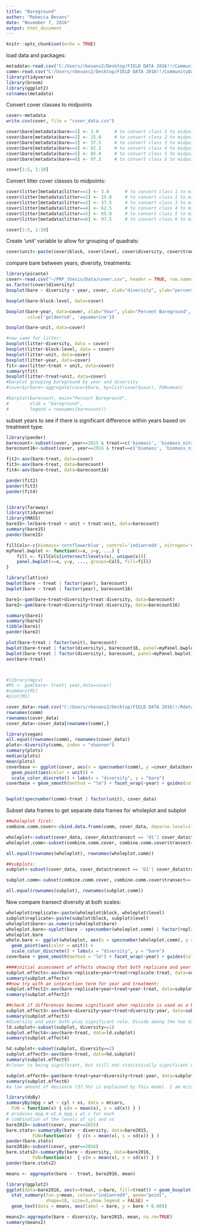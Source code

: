---
title: "Bareground"
author: "Rebecca Bevans"
date: "November 7, 2016"
output: html_document
---

```{r setup, include=FALSE}
knitr::opts_chunk$set(echo = TRUE)
```

load data and packages:
```{r}
metadata<-read.csv("C:/Users/rbevans2/Desktop/FIELD DATA 2016!!/CommunityData/prp.metadata11.7.16.csv")
comm<-read.csv("C:/Users/rbevans2/Desktop/FIELD DATA 2016!!/CommunityData/prp.comm11.7.16.csv", row.names=1)
library(tidyverse)
library(broom)
library(ggplot2)
colnames(metadata)
```

Convert cover classes to midpoints
```{r}
cover<-metadata
write.csv(cover, file = "cover_data.csv")

cover$bare[metadata$bare==1] <- 3.0      # to convert class 1 to midpoint of 3.0 percent
cover$bare[metadata$bare==2] <- 15.0     # to convert class 2 to midpoint of 15.0 percent
cover$bare[metadata$bare==3] <- 37.5     # to convert class 3 to midpoint of 37.5 percent
cover$bare[metadata$bare==4] <- 62.5     # to convert class 4 to midpoint of 62.5 percent
cover$bare[metadata$bare==5] <- 85.0     # to convert class 5 to midpoint of 85.0 percent
cover$bare[metadata$bare==6] <- 97.5     # to convert class 6 to midpoint of 97.5 percent

cover[1:5, 1:10]
```

Convert litter cover classes to midpoints:
```{r}
cover$litter[metadata$litter==1] <- 3.0      # to convert class 1 to midpoint of 3.0 percent
cover$litter[metadata$litter==2] <- 15.0     # to convert class 2 to midpoint of 15.0 percent
cover$litter[metadata$litter==3] <- 37.5     # to convert class 3 to midpoint of 37.5 percent
cover$litter[metadata$litter==4] <- 62.5     # to convert class 4 to midpoint of 62.5 percent
cover$litter[metadata$litter==5] <- 85.0     # to convert class 5 to midpoint of 85.0 percent
cover$litter[metadata$litter==6] <- 97.5     # to convert class 6 to midpoint of 97.5 percent

cover[1:5, 1:10]
```
Create 'unit' variable to allow for grouping of quadrats:
```{r}
cover$unit<-paste(cover$block, cover$level, cover$diversity, cover$transect)
```

compare bare between years, diversity, treatments:
```{r}
library(picante)
cover<-read.csv("~/PRP_thesis/Data/cover.csv", header = TRUE, row.names = 2)
as.factor(cover$diversity)
boxplot(bare ~ diversity + year, cover, xlab="diversity", ylab="percent bareground", col=c('goldenrod', 'cornflowerblue'))

boxplot(bare~block:level, data=cover)

boxplot(bare~year, data=cover, xlab="Year", ylab="Percent Bareground", notch=TRUE, 
        col=c('goldenrod', 'aquamarine'))

boxplot(bare~unit, data=cover)

#now same for litter:
boxplot(litter~diversity, data = cover)
boxplot(litter~block:level, data = cover)
boxplot(litter~unit, data=cover)
boxplot(litter~year, data=cover)
fit<-aov(litter~treat + unit, data=cover)
summary(fit)
boxplot(litter~treat+unit, data=cover)
#barplot grouping bareground by year and diversity 
#cover$yrbare<-aggregate(cover$bare, by=list(cover$year), FUN=mean)

#barplot(barecount, main="Percent Bareground",
#        xlab = "bareground",
#        legend = rownames(barecount))
```

subset years to see if there is significant difference within years based on treatment type:
```{r}
library(pander)
barecount<-subset(cover, year==2015 & treat==c('biomass', 'biomass_nitrogen','control', 'rainout','nitrogen'))
barecount16<-subset(cover, year==2016 & treat==c('biomass', 'biomass_nitrogen','control', 'rainout','nitrogen'))

fit2<-aov(bare~treat, data=cover)
fit3<-aov(bare~treat, data=barecount)
fit4<-aov(bare~treat, data=barecount16)

pander(fit2)
pander(fit3)
pander(fit4)


library(faraway)
library(tidyverse)
library(MASS)
bare15<-lm(bare~treat + unit + treat:unit, data=barecount)
summary(bare15)
pander(bare15)

fillCols<-c(biomass='cornflowerblue', control='indianred4', nitrogen='olivedrab', biomass_nitrogen='coral1', rainout='darkgoldenrod1', no='burlywood')
myPanel.bwplot <- function(x=x, y=y, ...) {
    fill <- fillCols[intersect(levels(x), unique(x))] 
    panel.bwplot(x=x, y=y, ..., groups=Col5, fill=fill)
}

library(lattice)
bwplot(bare ~ treat | factor(year), barecount)
bwplot(bare ~ treat | factor(year), barecount16)

bare1<-gam(bare~treat+diversity+treat:diversity, data=barecount)
bare2<-gam(bare~treat+diversity+treat:diversity, data=barecount16)

summary(bare1)
summary(bare2)
tibble(bare1)
pander(bare2)  

plot(bare~treat | factor(unit), barecount)
bwplot(bare~treat | factor(diversity), barecount16, panel=myPanel.bwplot)
bwplot(bare~treat | factor(diversity), barecount, panel=myPanel.bwplot)
aov(bare~treat)



#library(mgcv)
#M1 <- gam(bare~ treat| year,data=cover)
#summary(M1)
#plot(M1)

cover_data<-read.csv("C:/Users/rbevans2/Desktop/FIELD DATA 2016!!/Rdata/cover_data.csv", row.names=1)
rownames(comm)
rownames(cover_data)
cover_data<-cover_data[rownames(comm),]

library(vegan)
all.equal(rownames(comm), rownames(cover_data))
plots<-diversity(comm, index = "shannon")
summary(plots)
median(plots)
mean(plots)
coverbase <- ggplot(cover, aes(x = specnumber(comm), y =cover_data$bare)) +
  geom_point(aes(color = unit)) + 
  scale_color_discrete() + labs(x = "diversity", y = "bare")
coverbase + geom_smooth(method = "lm") + facet_wrap(~year) + guides(color = FALSE)


bwplot(specnumber(comm)~treat | factor(unit), cover_data)

```

Subset data frames to get separate data frames for wholeplot and subplot
```{r}
##wholeplot first:
combine.comm.cover<-cbind.data.frame(comm, cover_data, deparse.level=1)

wholeplot<-subset(cover_data, cover_data$transect == 'O1'| cover_data$transect=='O2'|cover_data$transect=='O3'| cover_data$transect=='O4', select=c(1:10))
wholeplot.comm<-subset(combine.comm.cover, combine.comm.cover$transect=='O1'| combine.comm.cover$transect=='O2'|combine.comm.cover$transect=='O3'|combine.comm.cover$transect=='O4', select=1:138)

all.equal(rownames(wholeplot), rownames(wholeplot.comm))

##subplots:
subplot<-subset(cover_data, cover_data$transect == 'D1'| cover_data$transect=='D2'|cover_data$transect=='D3'| cover_data$transect=='D4' | cover_data$transect=='C1'|cover_data$transect=='C2', select=c(1:10))

subplot.comm<-subset(combine.comm.cover, combine.comm.cover$transect=='D1'|combine.comm.cover$transect=='D2'|combine.comm.cover$transect=='D3'|combine.comm.cover$transect=='D4'|combine.comm.cover$transect=='C1'|combine.comm.cover$transect=='C2', select=1:138)

all.equal(rownames(subplot), rownames(subplot.comm))
```

Now compare transect diversity at both scales:
```{r}
wholeplot$replicate<-paste(wholeplot$block, wholeplot$level)
subplot$replicate<-paste(subplot$block, subplot$level)
wholeplot$bare<-as.numeric(wholeplot$bare)
wholeplot.bare<-xyplot(bare ~ specnumber(wholeplot.comm) | factor(replicate), wholeplot)
wholeplot.bare
whole.bare <- ggplot(wholeplot, aes(x = specnumber(wholeplot.comm), y =wholeplot$bare)) +
  geom_point(aes(color = unit)) + 
  scale_color_discrete() + labs(x = "diversity", y = "bare")
coverbase + geom_smooth(method = "lm") + facet_wrap(~year) + guides(color = FALSE)

####initial assessment of effects showing that both replicate and year have a significant impact on bareground, but not the treatment type, or a combination of replicate and treatment. 
subplot.effects<-aov(bare~replicate+year+treat+replicate:treat, data=subplot)
summary(subplot.effects)
##now try with an interaction term for year and treatment:
subplot.effect2<-aov(bare~replicate+year+treat+year:treat, data=subplot)
summary(subplot.effect2)

##check if differences become significant when replicate is used as a blocking factor:
subplot.effect3<-aov(bare~diversity+year+treat+diversity:year, data=subplot)
summary(subplot.effect3)
#diversity and year both play significant role. Divide among the two diversity levels:
ld.subplot<-subset(subplot, diversity==1)  
subplot.effect4<-aov(bare~treat, data=ld.subplot)
summary(subplot.effect4)

hd.subplot<-subset(subplot, diversity==2)
subplot.effect5<-aov(bare~treat, data=hd.subplot)
summary(subplot.effect5)
#closer to being significant, but still not statistically significant difference

subplot.effect6<-gam(bare~treat+year+diversity+treat:year, data=subplot)
summary(subplot.effect6)
#a low amount of deviance (37.5%) is explained by this model. I am missing something.
```


```{r}

library(doBy)
summaryBy(mpg + wt ~ cyl + vs, data = mtcars,
  FUN = function(x) { c(m = mean(x), s = sd(x)) } )
# produces mpg.m wt.m mpg.s wt.s for each
# combination of the levels of cyl and vs
bare2015<-subset(cover, year==2015)
bare.stats<-summaryBy(bare ~ diversity, data=bare2015,
          FUN=function(x)  { c(m = mean(x), s = sd(x)) } )
pander(bare.stats)
bare2016<-subset(cover, year==2016)
bare.stats2<-summaryBy(bare ~ diversity, data=bare2016,
          FUN=function(x)  { c(m = mean(x), s = sd(x)) } )
pander(bare.stats2)
```

```{r}

means <- aggregate(bare ~  treat, bare2016, mean)

library(ggplot2)
ggplot(data=bare2016, aes(x=treat, y=bare, fill=treat)) + geom_boxplot() +
  stat_summary(fun.y=mean, colour="indianred4", geom="point", 
               shape=18, size=3,show.legend = FALSE) + 
  geom_text(data = means, aes(label = bare, y = bare + 0.08))

means2<-aggregate(bare ~ diversity, bare2015, mean, na.rm=TRUE)
summary(means2)
```

